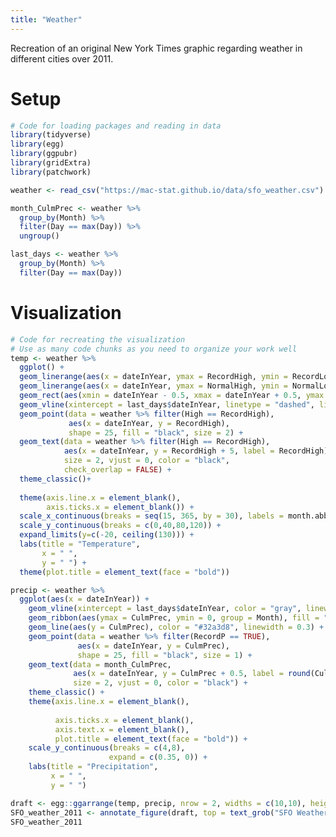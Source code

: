 ```yaml
---
title: "Weather"
---
```


Recreation of an original New York Times graphic regarding weather in different cities over 2011.

# Setup

```r
# Code for loading packages and reading in data
library(tidyverse)
library(egg)
library(ggpubr)
library(gridExtra)
library(patchwork)
```

```r
weather <- read_csv("https://mac-stat.github.io/data/sfo_weather.csv")
```

```r
month_CulmPrec <- weather %>% 
  group_by(Month) %>% 
  filter(Day == max(Day)) %>% 
  ungroup()

last_days <- weather %>% 
  group_by(Month) %>% 
  filter(Day == max(Day))
```

# Visualization

```r
# Code for recreating the visualization
# Use as many code chunks as you need to organize your work well
temp <- weather %>% 
  ggplot() +
  geom_linerange(aes(x = dateInYear, ymax = RecordHigh, ymin = RecordLow), color = "#ECEBE3") +
  geom_linerange(aes(x = dateInYear, ymax = NormalHigh, ymin = NormalLow), color = "#C8B8BA") +
  geom_rect(aes(xmin = dateInYear - 0.5, xmax = dateInYear + 0.5, ymax = High, ymin = Low), color = "#A90248") +
  geom_vline(xintercept = last_days$dateInYear, linetype = "dashed", linewidth = .25, color = "gray") +
  geom_point(data = weather %>% filter(High == RecordHigh), 
             aes(x = dateInYear, y = RecordHigh), 
             shape = 25, fill = "black", size = 2) +
  geom_text(data = weather %>% filter(High == RecordHigh), 
            aes(x = dateInYear, y = RecordHigh + 5, label = RecordHigh), 
            size = 2, vjust = 0, color = "black",
            check_overlap = FALSE) +
  theme_classic()+
  
  theme(axis.line.x = element_blank(),
        axis.ticks.x = element_blank()) +
  scale_x_continuous(breaks = seq(15, 365, by = 30), labels = month.abb) +
  scale_y_continuous(breaks = c(0,40,80,120)) +
  expand_limits(y=c(-20, ceiling(130))) +
  labs(title = "Temperature",
       x = " ",
       y = " ") +
  theme(plot.title = element_text(face = "bold"))
```

```r
precip <- weather %>% 
  ggplot(aes(x = dateInYear)) +
    geom_vline(xintercept = last_days$dateInYear, color = "gray", linewidth = .25) +
    geom_ribbon(aes(ymax = CulmPrec, ymin = 0, group = Month), fill = "#ebeae2") +
    geom_line(aes(y = CulmPrec), color = "#32a3d8", linewidth = 0.3) +
    geom_point(data = weather %>% filter(RecordP == TRUE), 
               aes(x = dateInYear, y = CulmPrec), 
               shape = 25, fill = "black", size = 1) +
    geom_text(data = month_CulmPrec, 
              aes(x = dateInYear, y = CulmPrec + 0.5, label = round(CulmPrec, 2)), 
              size = 2, vjust = 0, color = "black") +  
    theme_classic() +
    theme(axis.line.x = element_blank(),
          
          axis.ticks.x = element_blank(),
          axis.text.x = element_blank(),
          plot.title = element_text(face = "bold")) +
    scale_y_continuous(breaks = c(4,8),
                      expand = c(0.35, 0)) +
    labs(title = "Precipitation",
         x = " ",
         y = " ")
```

```r
draft <- egg::ggarrange(temp, precip, nrow = 2, widths = c(10,10), heights = c(3,1))
SFO_weather_2011 <- annotate_figure(draft, top = text_grob("SFO Weather in 2011"))
SFO_weather_2011
```
